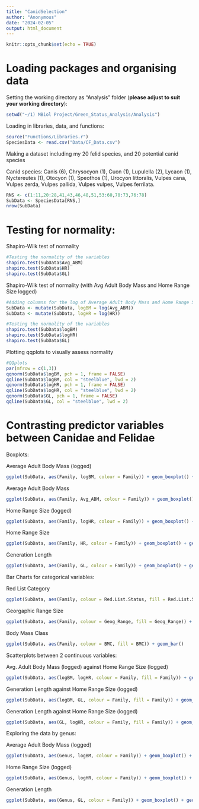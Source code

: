 ```yaml
---
title: "CanidSelection"
author: "Anonymous"
date: "2024-02-05"
output: html_document
---
```


```r
knitr::opts_chunk$set(echo = TRUE)
```

# Loading packages and organising data

Setting the working directory as "Analysis" folder (**please adjust to suit your working directory**):

```r
setwd("~/1) MBiol Project/Green_Status_Analysis/Analysis")
```


Loading in libraries, data, and functions:

```r
source("Functions/Libraries.r")
SpeciesData <- read.csv("Data/CF_Data.csv")
```


Making a dataset including my 20 felid species, and 20 potential canid species

Canid species: Canis (6), Chrysocyon (1), Cuon (1), Lupulella (2), Lycaon (1), Nyctereutes (1), Otocyon (1), Speothos (1), Urocyon littoralis, Vulpes cana, Vulpes zerda, Vulpes pallida, Vulpes vulpes, Vulpes ferrilata.

```r
RNS <- c(1:11,20:28,41,43,46,48,51,53:60,70:73,76:78)
SubData <- SpeciesData[RNS,]
nrow(SubData)
```

# Testing for normality:


Shapiro-Wilk test of normality

```r
#Testing the normality of the variables
shapiro.test(SubData$Avg_ABM)
shapiro.test(SubData$HR)
shapiro.test(SubData$GL)
```

Shapiro-Wilk test of normality (with Avg Adult Body Mass and Home Range Size logged)

```r
#Adding columns for the log of Average Adult Body Mass and Home Range Size.
SubData <- mutate(SubData, logBM = log(Avg_ABM))
SubData <- mutate(SubData, logHR = log(HR))

#Testing the normality of the variables
shapiro.test(SubData$logBM)
shapiro.test(SubData$logHR)
shapiro.test(SubData$GL)
```

Plotting qqplots to visually assess normality

```r
#QQplots
par(mfrow = c(1,3))
qqnorm(SubData$logBM, pch = 1, frame = FALSE)
qqline(SubData$logBM, col = "steelblue", lwd = 2)
qqnorm(SubData$logHR, pch = 1, frame = FALSE)
qqline(SubData$logHR, col = "steelblue", lwd = 2)
qqnorm(SubData$GL, pch = 1, frame = FALSE)
qqline(SubData$GL, col = "steelblue", lwd = 2)
```


# Contrasting predictor variables between Canidae and Felidae

Boxplots:

Average Adult Body Mass (logged)

```r
ggplot(SubData, aes(Family, logBM, colour = Family)) + geom_boxplot() + geom_point()
```

Average Adult Body Mass

```r
ggplot(SubData, aes(Family, Avg_ABM, colour = Family)) + geom_boxplot() + geom_point()
```

Home Range Size (logged)

```r
ggplot(SubData, aes(Family, logHR, colour = Family)) + geom_boxplot() + geom_point()
```

Home Range Size

```r
ggplot(SubData, aes(Family, HR, colour = Family)) + geom_boxplot() + geom_point()
```

Generation Length

```r
ggplot(SubData, aes(Family, GL, colour = Family)) + geom_boxplot() + geom_point()
```

Bar Charts for categorical variables:

Red List Category

```r
ggplot(SubData, aes(Family, colour = Red.List.Status, fill = Red.List.Status)) + geom_bar()
```

Georgaphic Range Size

```r
ggplot(SubData, aes(Family, colour = Geog_Range, fill = Geog_Range)) + geom_bar()
```

Body Mass Class

```r
ggplot(SubData, aes(Family, colour = BMC, fill = BMC)) + geom_bar()
```

Scatterplots between 2 continuous variables:

Avg. Adult Body Mass (logged) against Home Range Size (logged)

```r
ggplot(SubData, aes(logBM, logHR, colour = Family, fill = Family)) + geom_point()
```

Generation Length against Home Range Size (logged)

```r
ggplot(SubData, aes(logBM, GL, colour = Family, fill = Family)) + geom_point()
```

Generation Length against Home Range Size (logged)

```r
ggplot(SubData, aes(GL, logHR, colour = Family, fill = Family)) + geom_point()
```

Exploring the data by genus:

Average Adult Body Mass (logged)

```r
ggplot(SubData, aes(Genus, logBM, colour = Family)) + geom_boxplot() + geom_point() + theme(axis.text.x = element_text(angle = 90))
```

Home Range Size (logged)

```r
ggplot(SubData, aes(Genus, logHR, colour = Family)) + geom_boxplot() + geom_point() + theme(axis.text.x = element_text(angle = 90))
```

Generation Length

```r
ggplot(SubData, aes(Genus, GL, colour = Family)) + geom_boxplot() + geom_point() + theme(axis.text.x = element_text(angle = 90))
```
